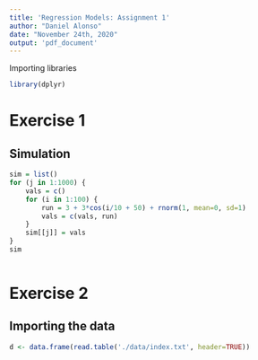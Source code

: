 ```yaml
---
title: 'Regression Models: Assignment 1'
author: "Daniel Alonso"
date: "November 24th, 2020"
output: 'pdf_document'
---
```


Importing libraries

```r
library(dplyr)
```

# Exercise 1

## Simulation

```r
sim = list()
for (j in 1:1000) {
    vals = c()
    for (i in 1:100) {
        run = 3 + 3*cos(i/10 + 50) + rnorm(1, mean=0, sd=1)
        vals = c(vals, run)
    }
    sim[[j]] = vals
}
sim
```

```r
```

# Exercise 2

## Importing the data

```r
d <- data.frame(read.table('./data/index.txt', header=TRUE))
```
